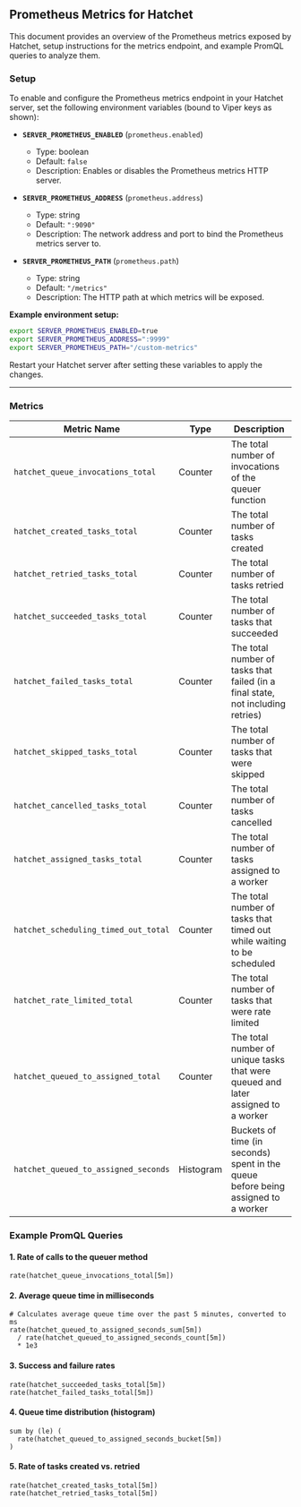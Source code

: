 ## Prometheus Metrics for Hatchet

This document provides an overview of the Prometheus metrics exposed by Hatchet, setup instructions for the metrics endpoint, and example PromQL queries to analyze them.

### Setup

To enable and configure the Prometheus metrics endpoint in your Hatchet server, set the following environment variables (bound to Viper keys as shown):

- **`SERVER_PROMETHEUS_ENABLED`** (`prometheus.enabled`)

  - Type: boolean
  - Default: `false`
  - Description: Enables or disables the Prometheus metrics HTTP server.

- **`SERVER_PROMETHEUS_ADDRESS`** (`prometheus.address`)

  - Type: string
  - Default: `":9090"`
  - Description: The network address and port to bind the Prometheus metrics server to.

- **`SERVER_PROMETHEUS_PATH`** (`prometheus.path`)
  - Type: string
  - Default: `"/metrics"`
  - Description: The HTTP path at which metrics will be exposed.

**Example environment setup:**

```bash
export SERVER_PROMETHEUS_ENABLED=true
export SERVER_PROMETHEUS_ADDRESS=":9999"
export SERVER_PROMETHEUS_PATH="/custom-metrics"
```

Restart your Hatchet server after setting these variables to apply the changes.

---

### Metrics

| Metric Name                          | Type      | Description                                                                       |
| ------------------------------------ | --------- | --------------------------------------------------------------------------------- |
| `hatchet_queue_invocations_total`    | Counter   | The total number of invocations of the queuer function                            |
| `hatchet_created_tasks_total`        | Counter   | The total number of tasks created                                                 |
| `hatchet_retried_tasks_total`        | Counter   | The total number of tasks retried                                                 |
| `hatchet_succeeded_tasks_total`      | Counter   | The total number of tasks that succeeded                                          |
| `hatchet_failed_tasks_total`         | Counter   | The total number of tasks that failed (in a final state, not including retries)   |
| `hatchet_skipped_tasks_total`        | Counter   | The total number of tasks that were skipped                                       |
| `hatchet_cancelled_tasks_total`      | Counter   | The total number of tasks cancelled                                               |
| `hatchet_assigned_tasks_total`       | Counter   | The total number of tasks assigned to a worker                                    |
| `hatchet_scheduling_timed_out_total` | Counter   | The total number of tasks that timed out while waiting to be scheduled            |
| `hatchet_rate_limited_total`         | Counter   | The total number of tasks that were rate limited                                  |
| `hatchet_queued_to_assigned_total`   | Counter   | The total number of unique tasks that were queued and later assigned to a worker  |
| `hatchet_queued_to_assigned_seconds` | Histogram | Buckets of time (in seconds) spent in the queue before being assigned to a worker |

### Example PromQL Queries

#### 1. Rate of calls to the queuer method

```promql
rate(hatchet_queue_invocations_total[5m])
```

#### 2. Average queue time in milliseconds

```promql
# Calculates average queue time over the past 5 minutes, converted to ms
rate(hatchet_queued_to_assigned_seconds_sum[5m])
  / rate(hatchet_queued_to_assigned_seconds_count[5m])
  * 1e3
```

#### 3. Success and failure rates

```promql
rate(hatchet_succeeded_tasks_total[5m])
rate(hatchet_failed_tasks_total[5m])
```

#### 4. Queue time distribution (histogram)

```promql
sum by (le) (
  rate(hatchet_queued_to_assigned_seconds_bucket[5m])
)
```

#### 5. Rate of tasks created vs. retried

```promql
rate(hatchet_created_tasks_total[5m])
rate(hatchet_retried_tasks_total[5m])
```
